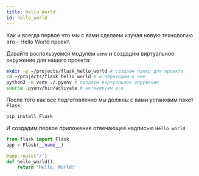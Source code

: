 ```yaml
---
title: Hello World
id: hello_world
---
```


Как и всегда первое что мы с вами сделаем изучая новую технологию это - Hello World проект.

Давайте воспользуемся модулем `venv` и создадим виртуальное окружение для нашего проекта:

```bash
mkdir -p ~/projects/flask_hello_world # создаем папку для проекта
cd ~/projects/flask_hello_world # и переходим в нее
python3 -m venv ./.pyenv # создаем виртуальное окружение
source .pyenv/bin/activate # активируем его
```

После того как все подготовленно мы должны с вами установим пакет `Flask`

```bash
pip install Flask
```

И создадим первое приложение отвечающее надписью `Hello world`

```python
from flask import Flask
app = Flask(__name__)

@app.route('/')
def hello_world():
    return 'Hello, World!'
```
